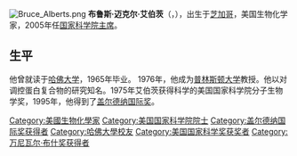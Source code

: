{{multiple issues|
{{blpunsourced|time=2013-10-12T03:16:29+00:00}}
{{copyedit|time=2013-10-12T03:16:29+00:00}}
{{disputed|time=2013-10-12T03:16:29+00:00}}
{{expand english|time=2013-10-12T03:16:29+00:00}}
}}
[[File:Bruce_Alberts.png|right]]
'''布鲁斯·迈克尔·艾伯茨'''（{{lang-en|Bruce Michael Alberts}}，{{bd|1938年|4月14日}}），出生于[[芝加哥|芝加哥]]，美国生物化学家，2005年任[[美国国家科学院主席列表|国家科学院主席]]。

== 生平 ==
他曾就读于[[哈佛大学|哈佛大学]]，1965年毕业。 1976年，他成为[[普林斯顿大学|普林斯顿大学]]教授。他以对调控蛋白复合物的研究知名。1975年艾伯茨获得科学的美国国家科学院分子生物学奖，1995年，他得到了[[盖尔德纳国际奖|盖尔德纳国际奖]]。

{{Winners of the National Medal of Science|biological}}
{{万尼瓦尔·布什奖获得者}}
{{加拿大盖尔德纳国际奖获得者}}

{{Authority control}}
{{DEFAULTSORT:Alberts, Bruce}}
[[Category:美國生物化學家|Category:美國生物化學家]]
[[Category:美国国家科学院院士|Category:美国国家科学院院士]]
[[Category:盖尔德纳国际奖获得者|Category:盖尔德纳国际奖获得者]]
[[Category:哈佛大學校友|Category:哈佛大學校友]]
[[Category:美国国家科学奖获奖者|Category:美国国家科学奖获奖者]]
[[Category:万尼瓦尔·布什奖获得者|Category:万尼瓦尔·布什奖获得者]]